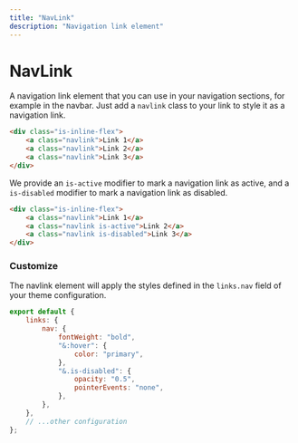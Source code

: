 ```yaml
---
title: "NavLink"
description: "Navigation link element"
--- 
```


# NavLink

A navigation link element that you can use in your navigation sections, for example in the navbar. Just add a `navlink` class to your link to style it as a navigation link.

```html live=true
<div class="is-inline-flex">
    <a class="navlink">Link 1</a>
    <a class="navlink">Link 2</a>
    <a class="navlink">Link 3</a>
</div>
```

We provide an `is-active` modifier to mark a navigation link as active, and a `is-disabled` modifier to mark a navigation link as disabled.

```html live=true
<div class="is-inline-flex">
    <a class="navlink">Link 1</a>
    <a class="navlink is-active">Link 2</a>
    <a class="navlink is-disabled">Link 3</a>
</div>
```

### Customize

The navlink element will apply the styles defined in the `links.nav` field of your theme configuration.

```js title=siimple.config.js
export default {
    links: {
        nav: {
            fontWeight: "bold",
            "&:hover": {
                color: "primary",
            },
            "&.is-disabled": {
                opacity: "0.5",
                pointerEvents: "none",
            },
        },
    },
    // ...other configuration
};
```
